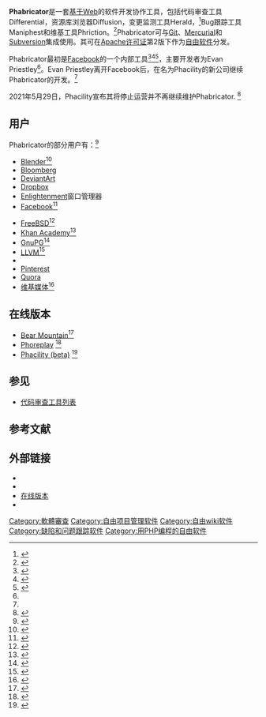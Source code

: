 {{NoteTA|G1=IT|G2=FL}}
{{Selfref|如果你要提报[[维基媒体基金会|维基媒体基金会]]产品的错误，请-{zh-hans:访问; zh-hant:造訪;}-[[phab:|Wikimedia的Phabricator]]，相关介绍参见[[mw:Phabricator|mw:Phabricator]]。}}
{{Infobox software
| name = Phabricator
| title = 
| logo = Phacility phabricator logo.png
| logo caption = 
| logo size = 100px
| logo alt = Phacility phabricator
| screenshot = Wikimedia Phabricator screenshot.png
| author = Evan Priestley<ref name=evan>{{cite journal|
  last=Fagerholm|
  first=F.|
  last2=Johnson|
  first2=P.|
  last3=Guinea|
  first3=A. S.|
  last4=Borenstein|
  first4=J|
  last5=Münch|
  first5=J|
  title=Onboarding in Open Source Software Projects: A Preliminary Analysis|
  journal=Global Software Engineering Workshops (ICGSEW), 2013 IEEE 8th International Conference on|
  year=2013|
  pages=5–10|
  doi=10.1109/ICGSEW.2013.8}}</ref>
| developer = Phacility, Inc<ref name=phacility>{{cite web|url=http://www.linkedin.com/pub/evan-priestley/2a/510/b81|title=EvanPriestley(LinkedIn)|accessdate=2013-10-24|archive-date=2020-08-06|archive-url=https://web.archive.org/web/20200806054941/http://www.linkedin.com/pub/evan-priestley/2a/510/b81|dead-url=no}}</ref>
| released = {{start date and age|2010}}
| programming language = [[PHP|PHP]]<ref>{{cite web|url=http://www.phabricator.com/docs/phabricator/article/Installation_Guide.html|title=◉ Installation Guide|publisher=|accessdate=2014-11-16|archive-date=2014-02-16|archive-url=https://web.archive.org/web/20140216135412/http://www.phabricator.com/docs/phabricator/article/Installation_Guide.html|dead-url=no}}</ref>
| operating system = [[类Unix系统|类Unix系统]]<ref>{{cite web |title=Installation Guide |url=https://secure.phabricator.com/book/phabricator/article/installation_guide/#installation-requirement |website=Phabricator User Docs |accessdate=2019-08-28 |archive-date=2019-09-21 |archive-url=https://web.archive.org/web/20190921193758/https://secure.phabricator.com/book/phabricator/article/installation_guide/#installation-requirement |dead-url=no }}</ref>
| language = [[英语|英语]]
| genre = [[代码审查|代码审查]]
| license = [[Apache许可证|Apache许可证]]第2版<ref>{{cite web|url=https://github.com/facebook/phabricator/blob/master/LICENSE|title=phabricator/LICENSE at master · phacility/phabricator · GitHub|work=GitHub|access-date=2014-11-16|archive-date=2019-02-17|archive-url=https://web.archive.org/web/20190217141942/https://github.com/facebook/phabricator/blob/master/LICENSE}}</ref>
| website = {{URL|https://phacility.com/phabricator/}}
}}
'''Phabricator'''是一套[[网络应用程序|基于Web]]的软件开发协作工具，包括代码审查工具Differential，资源库浏览器Diffusion，变更监测工具Herald，<ref>{{cite journal|
  last=Dentel|
  first=C.|
  last2=Nordio|
  first2=M.|
  last3=Meyer|
  first3=B.|
  year=2012|
  title=Monitors: Keeping Informed on Code Changes|
  journal=Independent Research|
  publisher=ETH Zürich}}</ref>Bug跟踪工具Maniphest和维基工具Phriction。<ref>{{cite web|url=http://www.phabricator.com/docs/phabricator/article/Introduction.html#what-is-phabricator|title=What is Phabricator?|accessdate=2013-10-24|archive-date=2014-02-17|archive-url=https://web.archive.org/web/20140217200904/http://www.phabricator.com/docs/phabricator/article/Introduction.html#what-is-phabricator|dead-url=no}}</ref>Phabricator可与[[Git|Git]]、[[Mercurial|Mercurial]]和[[Subversion|Subversion]]集成使用。其可在[[Apache许可证|Apache许可证]]第2版下作为[[自由软件|自由软件]]分发。

Phabricator最初是[[Facebook|Facebook]]的一个内部工具<ref name="phabricator">{{cite web|url=http://www.phabricator.com/docs/phabricator/article/Phabricator_Project_History.html|title=Phabricator Project History|accessdate=2013-10-24|archive-date=2012-09-18|archive-url=https://web.archive.org/web/20120918115430/http://www.phabricator.com/docs/phabricator/article/Phabricator_Project_History.html|dead-url=no}}</ref><ref>{{cite web|url=http://techcrunch.com/2011/08/07/oh-what-noble-scribe-hath-penned-these-words/|title=Meet Phabricator, the Witty Code Review Tool Built Inside Facebook|accessdate=2013-10-24|archive-date=2013-10-29|archive-url=https://web.archive.org/web/20131029190915/http://techcrunch.com/2011/08/07/oh-what-noble-scribe-hath-penned-these-words/|dead-url=no}}</ref><ref>{{cite web|url=http://readwrite.com/2011/09/28/a-look-at-phabricator-facebook#awesm=~olc3GsPA9t1BIk|title=A Look at Phabricator: Facebook's Web-Based Open Source Code Collaboration Tool|accessdate=2013-10-24|archive-date=2017-10-06|archive-url=https://web.archive.org/web/20171006211500/https://readwrite.com/2011/09/28/a-look-at-phabricator-facebook/#awesm=~olc3GsPA9t1BIk|dead-url=no}}</ref>，主要开发者为Evan Priestley<ref name=evan />。Evan Priestley离开Facebook后，在名为Phacility的新公司继续Phabricator的开发。<ref name=phacility />

2021年5月29日，Phacility宣布其将停止运营并不再继续维护Phabricator. <ref>{{cite web |author1=Evan Priestley |title=Phacility is Winding Down Operations |url=https://admin.phacility.com/phame/post/view/11/phacility_is_winding_down_operations/ |access-date=2021-09-08 |archive-date=2022-04-05 |archive-url=https://web.archive.org/web/20220405212434/https://admin.phacility.com/phame/post/view/11/phacility_is_winding_down_operations/ }}</ref>

== 用户 ==<!-- PLEASE RESPECT ALPHABETICAL ORDER -->
Phabricator的部分用户有：<ref>{{cite web|url=https://www.ohloh.net/p/phabricator|title=The Phabricator Open Source Project on Ohloh|accessdate=2013-10-24|archive-date=2019-12-10|archive-url=https://web.archive.org/web/20191210001015/https://www.ohloh.net/p/phabricator|dead-url=yes}}</ref>
{{col-begin}}
{{col-break}}
*[[Blender|Blender]]<ref>{{cite web|url=http://code.blender.org/index.php/2013/11/new-development-infrastructure|title=Blender code blog|accessdate=2013-12-02|archive-date=2013-12-03|archive-url=https://web.archive.org/web/20131203073547/http://code.blender.org/index.php/2013/11/new-development-infrastructure/|dead-url=no}}</ref>
*[[Bloomberg_L.P.|Bloomberg]]
*[[DeviantArt|DeviantArt]]
*[[Dropbox|Dropbox]]
*[[Enlightenment|Enlightenment]]窗口管理器
*[[Facebook|Facebook]]<ref>{{cite journal|last=Feitelson|first=D.G.|last2=Frachtenberg|first2=E. |last3=Beck|first3=K.L.|date= 2013-02-04 |title=Development and Deployment at Facebook|journal=Internet Computing|publisher=IEEE|volume=17 |issue=4 |pages=8–17 |doi=10.1109/MIC.2013.25 |accessdate=22 November 2013}}</ref>
{{col-break}}
*[[FreeBSD|FreeBSD]]<ref>{{cite web|url=https://reviews.freebsd.org/|title=FreeBSD Code Review Service|accessdate=2014-08-21|archive-date=2018-06-20|archive-url=https://web.archive.org/web/20180620203842/https://reviews.freebsd.org/|dead-url=no}}</ref>
*[[Khan_Academy|Khan Academy]]<ref>{{cite web|url=https://sites.google.com/a/khanacademy.org/forge/for-developers/code-review-policy/using-phabricator|title=Using phabricator|accessdate=2013-10-24|archive-date=2016-08-26|archive-url=https://web.archive.org/web/20160826112955/https://sites.google.com/a/khanacademy.org/forge/for-developers/code-review-policy/using-phabricator|dead-url=no}}</ref>
*[[GnuPG|GnuPG]]<ref name="GnuPG">{{cite web|url=https://dev.gnupg.org/|title=GnuPG Development Hub|dead-url=no|access-date=2021-09-02|archive-date=2022-05-01|archive-url=https://web.archive.org/web/20220501133035/https://dev.gnupg.org/}}</ref>
*[[LLVM|LLVM]]<ref name="llvm">{{cite web|url=http://llvm.org/docs/Phabricator.html|title=Code Reviews with Phabricator|accessdate=2013-10-24|archive-date=2017-12-22|archive-url=https://web.archive.org/web/20171222095930/http://llvm.org/docs/Phabricator.html|dead-url=no}}</ref>
*{{tsl|en|MemSQL}}
*[[Pinterest|Pinterest]]
*[[Quora|Quora]]
*[[维基媒体|维基媒体]]<ref>{{cite web|url=https://phabricator.wikimedia.org|title=Phabricator|work=wikimedia.org|accessdate=2014-11-16|archive-date=2015-11-29|archive-url=https://web.archive.org/web/20151129010114/https://phabricator.wikimedia.org/|dead-url=no}}</ref>
{{col-end}}

== 在线版本 ==
* [https://web.archive.org/web/20160119012139/https://phab.io/ Bear Mountain ]<ref>{{cite web |url=http://bearmountain.io/phabricator-on-demand-is-here |title=存档副本 |accessdate=2015-03-04 |deadurl=yes |archiveurl=https://web.archive.org/web/20150203210414/http://bearmountain.io/phabricator-on-demand-is-here |archivedate=2015-02-03 }}</ref>
* [https://web.archive.org/web/20150402125848/https://phoreplay.com/ Phoreplay] <ref>{{Cite web |url=http://phabricator.org/hosting/ |title=存档副本 |accessdate=2015-03-04 |archive-date=2015-03-11 |archive-url=https://web.archive.org/web/20150311201025/http://phabricator.org/hosting/ |dead-url=no }}</ref>
* [https://admin.phacility.com Phacility (beta)]{{Wayback|url=https://admin.phacility.com/ |date=20200721195024 }} <ref>{{cite web|url=https://phacility.com/pricing|title=Phacility|work=phacility.com|accessdate=2015-03-04|archive-date=2015-03-06|archive-url=https://web.archive.org/web/20150306034346/http://www.phacility.com/pricing/|dead-url=no}}</ref>

== 参见 ==
*[[代码审查工具列表|代码审查工具列表]]

== 参考文献 ==
{{Reflist|2}}

== 外部链接 ==
{{commonscat|Phabricator}}
* {{Official website}}
* {{github|phacility/phabricator}}
* [https://web.archive.org/web/20160119012139/https://phab.io/ 在线版本]
* {{Openhub|phabricator}}

{{缺陷跟蹤管理系統}}

[[Category:軟體審查|Category:軟體審查]]
[[Category:自由项目管理软件|Category:自由项目管理软件]]
[[Category:自由wiki软件|Category:自由wiki软件]]
[[Category:缺陷和问题跟踪软件|Category:缺陷和问题跟踪软件]]
[[Category:用PHP编程的自由软件|Category:用PHP编程的自由软件]]
